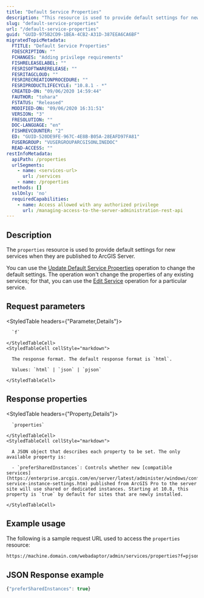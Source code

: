 ```yaml
---
title: "Default Service Properties"
description: "This resource is used to provide default settings for new services when they are published to ArcGIS Server."
slug: "default-service-properties"
url: "/default-service-properties"
guid: "GUID-975B2CD9-1BEA-4CB2-A31D-387EEA6CA6BF"
migratedTopicMetadata:
  FTITLE: "Default Service Properties"
  FDESCRIPTION: ""
  FCHANGES: "Adding privilege requirements"
  FISHRELEASELABEL: ""
  FESRISOFTWARERELEASE: ""
  FESRITAGCLOUD: ""
  FESRIRECREATIONPROCEDURE: ""
  FESRIPRODUCTLIFECYCLE: "10.8.1 - *"
  CREATED-ON: "09/06/2020 14:59:44"
  FAUTHOR: "tohara"
  FSTATUS: "Released"
  MODIFIED-ON: "09/06/2020 16:31:51"
  VERSION: "3"
  FRESOLUTION: ""
  DOC-LANGUAGE: "en"
  FISHREVCOUNTER: "2"
  ED: "GUID-520DE9FE-967C-4E8B-B05A-28EAFD97FA81"
  FUSERGROUP: "VUSERGROUPARCGISONLINEDOC"
  READ-ACCESS: ""
restInfoMetadata:
  apiPath: /properties
  urlSegments:
    - name: <services-url>
      url: /services
    - name: /properties
  methods: []
  sslOnly: 'no'
  requiredCapabilities:
    - name: Access allowed with any authorized privilege
      url: /managing-access-to-the-server-administration-rest-api
---
```


## Description

The `properties` resource is used to provide default settings for new services when they are published to ArcGIS Server.

You can use the [Update Default Service Properties](/update-default-service-properties) operation to change the default settings. The operation won't change the properties of any existing services; for that, you can use the [Edit Service](/editservice) operation for a particular service.


##  Request parameters

<StyledTable headers={"Parameter,Details"}>
  <StyledTableRow>
    <StyledTableCell cellStyle="markdown">

      `f` 

    </StyledTableCell>
    <StyledTableCell cellStyle="markdown">

      The response format. The default response format is `html`.

      Values: `html` | `json` | `pjson`

    </StyledTableCell>
  </StyledTableRow>
</StyledTable>


## Response properties

<StyledTable headers={"Property,Details"}>
  <StyledTableRow>
    <StyledTableCell cellStyle="markdown">

      `properties` 

    </StyledTableCell>
    <StyledTableCell cellStyle="markdown">

      A JSON object that describes each property to be set. The only available property is:

      - `preferSharedInstances`: Controls whether new [compatible services](https://enterprise.arcgis.com/en/server/latest/administer/windows/configure-service-instance-settings.htm) published from ArcGIS Pro to the server site will use shared or dedicated instances. Starting at 10.8, this property is `true` by default for sites that are newly installed.

    </StyledTableCell>
  </StyledTableRow>
</StyledTable>


## Example usage

The following is a sample request URL used to access the `properties` resource:

```markdown
https://machine.domain.com/webadaptor/admin/services/properties?f=pjson
```

## JSON Response example

```javascript
{"preferSharedInstances": true}
```